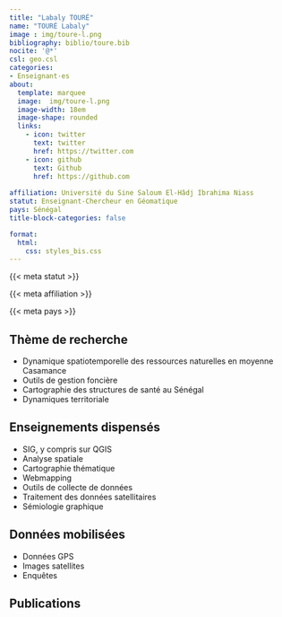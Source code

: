 ```yaml
---
title: "Labaly TOURÉ"
name: "TOURÉ Labaly"
image : img/toure-l.png
bibliography: biblio/toure.bib
nocite: '@*'
csl: geo.csl
categories: 
- Enseignant·es
about:
  template: marquee
  image:  img/toure-l.png
  image-width: 18em
  image-shape: rounded
  links:
    - icon: twitter
      text: twitter
      href: https://twitter.com
    - icon: github
      text: Github
      href: https://github.com
      
affiliation: Université du Sine Saloum El-Hâdj Ibrahima Niass
statut: Enseignant-Chercheur en Géomatique
pays: Sénégal
title-block-categories: false

format:
  html: 
    css: styles_bis.css
---
```


::: {#profil}
::: {#statut}
{{< meta statut >}}
:::

::: {#affiliation}
{{< meta affiliation >}}
:::

::: {#pays}
<i class="bi bi-globe2"></i> {{< meta pays >}}\
:::
:::

## <i class="bi bi-ui-checks-grid"></i> Thème de recherche

::: {#liste}
-   Dynamique spatiotemporelle des ressources naturelles en moyenne Casamance
-   Outils de gestion foncière
-   Cartographie des structures de santé au Sénégal
-   Dynamiques territoriale
:::

## <i class="bi bi-person-video3"></i> Enseignements dispensés

<div>

-   SIG, y compris sur QGIS
-   Analyse spatiale
-   Cartographie thématique
-   Webmapping
-   Outils de collecte de données
-   Traitement des données satellitaires
-   Sémiologie graphique

</div>

## <i class="bi bi-clipboard-data"></i> Données mobilisées

-   Données GPS
-   Images satellites
-   Enquêtes

## <i class="bi bi-file-earmark-text"></i> Publications

::: {#refs}
:::
